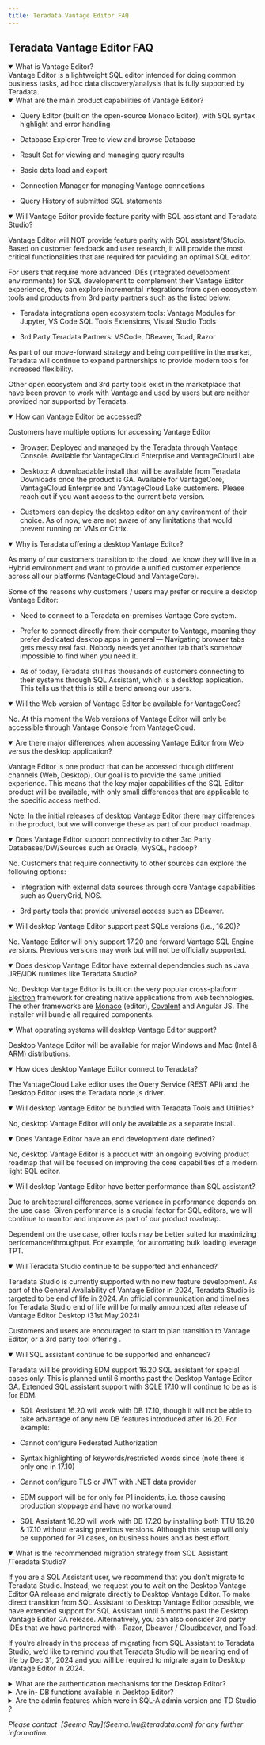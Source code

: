 ```yaml
---
title: Teradata Vantage Editor FAQ
---
```


<h2>Teradata Vantage Editor FAQ</h2>

<details open="false">
	<summary>What is Vantage Editor?</summary>

<div>Vantage Editor is a lightweight SQL editor intended for doing common business tasks, ad hoc data discovery/analysis that is fully supported by Teradata.</div>
</details>

<details open="">
	<summary>What are the main product capabilities of Vantage Editor?</summary>

<div>
<ul>
	<li>
	<p>Query Editor (built on the open-source Monaco Editor), with SQL syntax highlight and error handling&nbsp;</p>
	</li>
	<li>
	<p>Database Explorer Tree to view and browse Database&nbsp;</p>
	</li>
	<li>
	<p>Result Set for viewing and managing query results&nbsp;</p>
	</li>
	<li>
	<p>Basic data load and export  &nbsp;</p>
	</li>
	<li>
	<p>Connection Manager for managing Vantage connections &nbsp;</p>
	</li>
	<li>
	<p>Query History of submitted SQL statements &nbsp;</p>
	</li>
</ul>
</div>
</details>

<details open="">
	<summary>Will Vantage Editor provide feature parity with SQL assistant and Teradata Studio?</summary>

<div>
<p>Vantage Editor will NOT provide feature parity with SQL assistant/Studio. Based on customer feedback and user research, it will provide the most critical functionalities that are required for providing an optimal SQL editor.  &nbsp;</p>

<p>
  For users that require more advanced IDEs (integrated development
  environments) for SQL development to complement their Vantage Editor
  experience, they can explore incremental integrations from open ecosystem
  tools and products from 3rd party partners such as the listed below: &nbsp;
</p>

<ul>
  <li>
    <p>
      Teradata integrations open ecosystem tools: Vantage Modules for Jupyter,
      VS Code SQL Tools Extensions, Visual Studio Tools &nbsp;
    </p>
  </li>
  <li>
    <p>3rd Party Teradata Partners: VSCode, DBeaver, Toad, Razor&nbsp;&nbsp;</p>
  </li>
</ul>

<p>
  As part of our move-forward strategy and being competitive in the market,
  Teradata will continue to expand partnerships to provide modern tools for
  increased flexibility.
</p>

<p>Other open ecosystem and 3rd party tools exist in the marketplace that have been proven to work with Vantage and used by users but are neither provided nor supported by Teradata.</p>
</div>
</details>

<details open="">
	<summary>How can Vantage Editor be accessed?</summary>

<div>
<p>Customers have multiple options for accessing Vantage Editor &nbsp;</p>

<ul>
	<li>
	<p>Browser: Deployed and managed by the Teradata through Vantage Console. Available for VantageCloud Enterprise and VantageCloud Lake&nbsp;</p>
	</li>
	<li>
	<p>Desktop: A downloadable install that will be&nbsp;available from Teradata Downloads once the product is GA. Available for VantageCore, VantageCloud Enterprise and VantageCloud Lake customers.  Please reach out if you want access to the current beta version.&nbsp;</p>
	</li>
	<li>
	<p>Customers can deploy the desktop editor on any environment of their choice. As of now, we are not aware of any limitations that would prevent running on VMs or Citrix.&nbsp;</p>
	</li>
</ul>
</div>
</details>

<details open="">
	<summary>Why is Teradata offering a desktop Vantage Editor?</summary>

<div>
<p>As many of our customers transition to the cloud, we know they will live in a Hybrid environment and want to provide a unified customer experience across all our platforms (VantageCloud and VantageCore).  &nbsp;</p>

<p>
  Some of the reasons why customers / users may prefer or require a desktop
  Vantage Editor: &nbsp;
</p>

<ul>
	<li>
	<p>Need to connect to a Teradata on-premises Vantage Core system. &nbsp;</p>
	</li>
	<li>
	<p>Prefer to connect directly from their computer to Vantage, meaning they prefer dedicated desktop apps in general — Navigating browser tabs gets messy real fast. Nobody needs yet another tab that’s somehow impossible to find when you need it. &nbsp;</p>
	</li>
	<li>
	<p>As of today, Teradata still has thousands of customers connecting to their systems through SQL Assistant, which is a desktop application. This tells us that this is still a trend among our users.&nbsp;</p>
	</li>
</ul>
</div>
</details>

<details open="">
	<summary>Will the Web version of Vantage Editor be available for VantageCore?</summary>

<div>
<p>No. At this moment the Web versions of Vantage Editor will only be accessible through Vantage Console from VantageCloud.</p>
</div>
</details>

<details open="">
	<summary>Are there major differences when accessing Vantage Editor from Web versus the desktop application? </summary>

<div>
<p>Vantage Editor is one product that can be accessed through different channels (Web, Desktop). Our goal is to provide the same unified experience. This means that the key major capabilities of the SQL Editor product will be available, with only small differences that are applicable to the specific access method. &nbsp;</p>

<p>Note: In the initial releases of desktop Vantage Editor there may differences in the product, but we will converge these as part of our product roadmap.</p>
</div>
</details>

<details open="">
	<summary>Does Vantage Editor support connectivity to other 3rd Party Databases/DW/Sources such as Oracle, MySQL, hadoop?</summary>

<div>
<p>No. Customers that require connectivity to other sources can explore the following options: &nbsp;</p>

<ul>
	<li>
	<p>Integration with external data sources through core Vantage capabilities such as QueryGrid, NOS. &nbsp;</p>
	</li>
	<li>
	<p>3rd party tools that provide universal access such as DBeaver. &nbsp;</p>
	</li>
</ul>
</div>
</details>

<details open="">
	<summary>Will desktop Vantage Editor support past SQLe versions (i.e., 16.20)?</summary>

<div>
<p>No. Vantage Editor will only support 17.20 and forward Vantage SQL Engine versions. Previous versions may work but will not be officially supported.</p>
</div>
</details>

<details open="">
	<summary>Does desktop Vantage Editor have external dependencies such as Java JRE/JDK runtimes like Teradata Studio?</summary>

<div>
<p>No. Desktop Vantage Editor is built on the very popular cross-platform <span><span><span><span><span><span><span><span><span><span><a href="https://www.electronjs.org/">Electron</a>&nbsp;</span></span></span></span></span></span></span></span></span></span>framework for creating native applications from web technologies. <span><span><span><span><span><span><span><span><span><span>The other frameworks are <a href="https://github.com/microsoft/monaco-editor">Monaco</a> (editor), <a href="https://teradata.github.io/covalent/v7/#/">Covalent</a> and Angular JS.&nbsp;</span></span></span></span></span></span></span></span></span></span>The installer will bundle all required components. &nbsp;</p>
</div>
</details>

<details open="">
	<summary>What operating systems will desktop Vantage Editor support?</summary>

<div>
<p>Desktop Vantage Editor will be available for major Windows and Mac (Intel & ARM) distributions.  &nbsp;</p>
</div>
</details>

<details open="">
	<summary>How does desktop Vantage Editor connect to Teradata?</summary>

<div>
<p><span><span><span><span><span><span><span><span><span><span>The VantageCloud Lake editor uses the Query Service (REST API) and the Desktop Editor uses the Teradata node.js driver.</span></span></span></span></span></span></span></span></span></span></p>
</div>
</details>

<details open="">
	<summary>Will desktop Vantage Editor be bundled with Teradata Tools and Utilities? </summary>

<div>
<p>No, desktop Vantage Editor will only be available as a separate install.</p>
</div>
</details>

<details open="">
	<summary>Does Vantage Editor have an end development date defined?</summary>

<div>
<p>No, desktop Vantage Editor is a product with an ongoing evolving product roadmap that will be focused on improving the core capabilities of a modern light SQL editor.</p>
</div>
</details>

<details open="">
	<summary>Will desktop Vantage Editor have better performance than SQL assistant? </summary>

<div>
<p>Due to architectural differences, some variance in performance depends on the use case. Given performance is a crucial factor for SQL editors, we will continue to monitor and improve as part of our product roadmap. &nbsp;</p>

<p>Dependent on the use case, other tools may be better suited for maximizing performance/throughput. For example, for automating bulk loading leverage TPT. &nbsp;</p>
</div>
</details>

<details open="">
	<summary>Will Teradata Studio continue to be supported and enhanced?</summary>

<div>
<p>Teradata Studio is currently supported with no new feature development. As part of the General Availability of Vantage Editor in 2024, Teradata Studio is targeted to be end of life in 2024. An official communication and timelines for Teradata Studio end of life will be formally announced after release of Vantage Editor Desktop (31st May,2024)</p>

<p>Customers and users are encouraged to start to plan transition to Vantage Editor, or a 3rd party tool offering . </p>
</div>
</details>

<details open="">
	<summary>Will SQL assistant continue to be supported and enhanced? </summary>

<div>
<p>Teradata will be providing EDM support 16.20 SQL assistant for special cases only. This is planned until 6 months past the Desktop Vantage Editor GA. Extended SQL assistant support with SQLE 17.10 will continue to be as is for EDM: &nbsp;</p>

<ul>
  <li>
    <p>
      SQL Assistant 16.20 will work with DB 17.10, though it will not be able to
      take advantage of any new DB features introduced after 16.20. For
      example: &nbsp;
    </p>
  </li>
</ul>

<ul>
  <li>
    <p>Cannot configure Federated Authorization &nbsp;</p>
  </li>
</ul>

<ul>
  <li>
    <p>
      Syntax highlighting of keywords/restricted words since (note there is only
      one in 17.10) &nbsp;
    </p>
  </li>
  <li>
    <p>Cannot configure TLS or JWT with .NET data provider &nbsp;</p>
  </li>
  <li>
    <p>
      EDM support will be for only for P1 incidents, i.e. those causing
      production stoppage and have no workaround. &nbsp;
    </p>
  </li>
</ul>

<ul>
	<li>
	<p>SQL Assistant 16.20 will work with DB 17.20 by installing both TTU 16.20 & 17.10 without erasing previous versions. Although this setup will only be supported for P1 cases, on business hours and as best effort.&nbsp;</p>
	</li>
</ul>
</div>
</details>

<details open="">
	<summary>What is the recommended migration strategy from SQL Assistant /Teradata Studio? </summary>

<div>
<p>If you are a SQL Assistant user, we recommend that you don’t migrate to Teradata Studio. Instead, we request you to wait on the Desktop Vantage Editor GA release and migrate directly to Desktop Vantage Editor. To make direct transition from SQL Assistant to Desktop Vantage Editor possible, we have extended support for SQL Assistant until 6 months past the Desktop Vantage Editor GA release. Alternatively, you can also consider 3rd party IDEs that we have partnered with - Razor, Dbeaver / Cloudbeaver, and Toad.</p>

<p>If you’re already in the process of migrating from SQL Assistant to Teradata Studio, we’d like to remind you that Teradata Studio will be nearing end of life by Dec 31, 2024 and you will be required to migrate again to Desktop Vantage Editor in 2024.</p>
</div>
</details>

<details>
	<summary>What are the authentication mechanisms for the Desktop Editor?</summary>

<div>
<p>Currently, LDAP and TD2 are supported mechanisms on Vantage Editor. TD2 is the default Teradata Logon mechanism. Federated SSO will be part of future release.</p>
</div>
</details>

<details>
	<summary>Are in- DB functions available in Desktop Editor?</summary>

<div>
<p>The in-DB function explorer, is available in the Web editor to provide easy discovery and execution of the in-DB functions. It is currently not part of the desktop editor for GA - < is this being considered>. However, users can still execute the in-DB functions in the desktop editor by creating their queries with these functions manually. Users need to find such syntax in places such as Teradata docs.</p>
</div>
</details>

<details>
	<summary>Are the admin features which were in SQL-A admin version and TD Studio ?</summary>

<div>
<p>We are looking at these, and interview-based research is underway to include them in the future release.</p>
</div>
</details>

<div>
  <p class="space">
    <i>
      Please contact &nbsp;[Seema Ray](Seema.lnu@teradata.com) for any further
      information.
    </i>
  </p>
</div>
